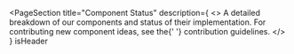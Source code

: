 
<PageSection
  title="Component Status"
  description={
    <>
      A detailed breakdown of our components and status of their implementation. For contributing
      new component ideas, see the{' '}
      <PharosLink href="https://github.com/ithaka/pharos/blob/develop/docs/README.md">
        contribution guidelines.
      </PharosLink>
    </>
  }
  isHeader
>
  <StatusLegend />
  <StatusTable />
</PageSection>

